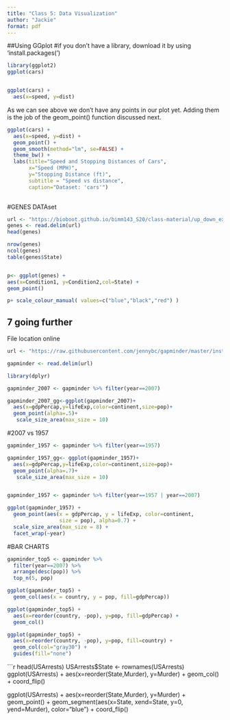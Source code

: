 ```yaml
---
title: "Class 5: Data Visualization"
author: "Jackie"
format: pdf
---
```


##Using GGplot
#if you don't have a library, download it by using 'install.packages(')


```r
library(ggplot2)
ggplot(cars)


ggplot(cars) +
  aes(x=speed, y=dist)
```  
As we can see above we don’t have any points in our plot yet. Adding them is the job of the geom_point() function discussed next.
```r
ggplot(cars) +
  aes(x=speed, y=dist) +
  geom_point() + 
  geom_smooth(method="lm", se=FALSE) +
  theme_bw() +
  labs(title="Speed and Stopping Distances of Cars",
       x="Speed (MPH)", 
       y="Stopping Distance (ft)",
       subtitle = "Speed vs distance",
       caption="Dataset: 'cars'")
  
```  
#GENES DATAset  
```r
url <- "https://bioboot.github.io/bimm143_S20/class-material/up_down_expression.txt"
genes <- read.delim(url)
head(genes) 

nrow(genes)
ncol(genes)
table(genes$State)


p<- ggplot(genes) +
aes(x=Condition1, y=Condition2,col=State) +
geom_point()

p+ scale_colour_manual( values=c("blue","black","red") )
```
## 7 going further

 File location online
```r

url <- "https://raw.githubusercontent.com/jennybc/gapminder/master/inst/extdata/gapminder.tsv"

gapminder <- read.delim(url)

library(dplyr)

gapminder_2007 <- gapminder %>% filter(year==2007)

gapminder_2007_gg<-ggplot(gapminder_2007)+
  aes(x=gdpPercap,y=lifeExp,color=continent,size=pop)+
  geom_point(alpha=.5)+
   scale_size_area(max_size = 10)
```
#2007 vs 1957
```r
gapminder_1957 <- gapminder %>% filter(year==1957)

gapminder_1957_gg<- ggplot(gapminder_1957)+
  aes(x=gdpPercap,y=lifeExp,color=continent,size=pop)+
  geom_point(alpha=.7)+
   scale_size_area(max_size = 10)


gapminder_1957 <- gapminder %>% filter(year==1957 | year==2007)

ggplot(gapminder_1957) + 
  geom_point(aes(x = gdpPercap, y = lifeExp, color=continent,
                 size = pop), alpha=0.7) + 
  scale_size_area(max_size = 8) +
  facet_wrap(~year)
```
#BAR CHARTS

```r
gapminder_top5 <- gapminder %>% 
  filter(year==2007) %>% 
  arrange(desc(pop)) %>% 
  top_n(5, pop)

ggplot(gapminder_top5) + 
  geom_col(aes(x = country, y = pop, fill=gdpPercap))

ggplot(gapminder_top5) +
  aes(x=reorder(country, -pop), y=pop, fill=gdpPercap) +
  geom_col()
```
```r

ggplot(gapminder_top5) +
  aes(x=reorder(country, -pop), y=pop, fill=country) +
  geom_col(col="gray30") +
  guides(fill="none")
```

```r

head(USArrests)
USArrests$State <- rownames(USArrests)
ggplot(USArrests) +
  aes(x=reorder(State,Murder), y=Murder) +
  geom_col() +
  coord_flip()

ggplot(USArrests) +
  aes(x=reorder(State,Murder), y=Murder) +
  geom_point() +
  geom_segment(aes(x=State, 
                   xend=State, 
                   y=0, 
                   yend=Murder), color="blue") +
  coord_flip()
